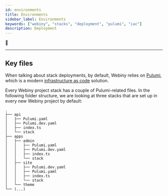 ```yaml
---
id: environments
title: Environments
sidebar_label: Environments
keywords: ["webiny", "stacks", "deployment", "pulumi", "iac"]
description: Deployment
---
```



🧶

---

## Key files

When talking about stack deployments, by default, Webiny relies on [Pulumi](https://www.pulumi.com/), which is a modern [infrastructure as code](https://docs.aws.amazon.com/whitepapers/latest/introduction-devops-aws/infrastructure-as-code.html) solution.

Every Webiny project stack has a couple of Pulumi-related files. In the following folder structure, we are looking at three stacks that are set up in every new Webiny project by default:

```
.
├── api
│   ├── Pulumi.yaml
│   ├── Pulumi.dev.yaml
│   ├── index.ts
│   └── stack
├── apps
│   ├── admin
│   │   ├── Pulumi.yaml
│   │   ├── Pulumi.dev.yaml
│   │   ├── index.ts
│   │   └── stack
│   ├── site
│   │   ├── Pulumi.dev.yaml
│   │   ├── Pulumi.yaml
│   │   ├── index.ts
│   │   └── stack
│   └── theme
└── (...)
```

